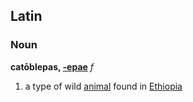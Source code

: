 ==Latin==
===Noun===
'''catōblepas, [[Wiktionary Appendix:Latin first declension|-epae]]''' ''f''

#a type of wild [[animal]] found in [[Ethiopia]]
